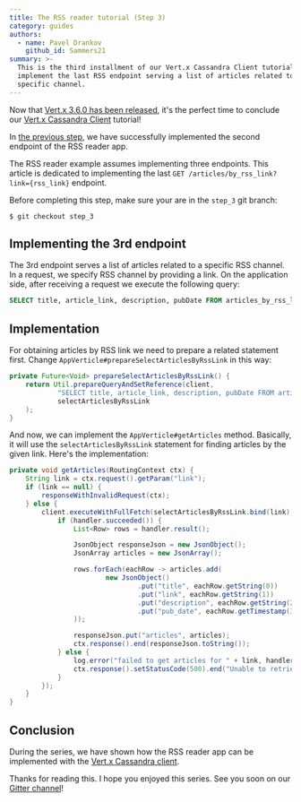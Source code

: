 ```yaml
---
title: The RSS reader tutorial (Step 3)
category: guides
authors:
  - name: Pavel Drankov
    github_id: Sammers21
summary: >-
  This is the third installment of our Vert.x Cassandra Client tutorial. We will
  implement the last RSS endpoint serving a list of articles related to a
  specific channel.
---
```


Now that [Vert.x 3.6.0 has been released](https://vertx.io/blog/eclipse-vert-x-3-6-0-released/), it's the perfect time to conclude our [Vert.x Cassandra Client](https://vertx.io/docs/vertx-cassandra-client/java/) tutorial!

In [the previous step](https://vertx.io/blog/the-rss-reader-tutorial-step-2/), we have successfully implemented the second endpoint 
of the RSS reader app.

The RSS reader example assumes implementing three endpoints. This article is dedicated to implementing the last `GET /articles/by_rss_link?link={rss_link}` endpoint.

Before completing this step, make sure your are in the `step_3` git branch:

```better-shell
$ git checkout step_3
```

## Implementing the 3rd endpoint

The 3rd endpoint serves a list of articles related to a specific RSS channel. In a request, we specify RSS channel by providing a link. On the application side, after receiving a request we execute the following query:

```sql
SELECT title, article_link, description, pubDate FROM articles_by_rss_link WHERE rss_link = RSS_LINK_FROM_REQUEST ;
```

## Implementation

For obtaining articles by RSS link we need to prepare a related statement first. Change `AppVerticle#prepareSelectArticlesByRssLink` in this way:

```java
private Future<Void> prepareSelectArticlesByRssLink() {
    return Util.prepareQueryAndSetReference(client,
            "SELECT title, article_link, description, pubDate FROM articles_by_rss_link WHERE rss_link = ? ;",
            selectArticlesByRssLink
    );
}
``` 

And now, we can implement the `AppVerticle#getArticles` method. Basically, it will use the `selectArticlesByRssLink` statement for finding articles by the given link. Here's the implementation:

```java
private void getArticles(RoutingContext ctx) {
    String link = ctx.request().getParam("link");
    if (link == null) {
        responseWithInvalidRequest(ctx);
    } else {
        client.executeWithFullFetch(selectArticlesByRssLink.bind(link), handler -> {
            if (handler.succeeded()) {
                List<Row> rows = handler.result();

                JsonObject responseJson = new JsonObject();
                JsonArray articles = new JsonArray();

                rows.forEach(eachRow -> articles.add(
                        new JsonObject()
                                .put("title", eachRow.getString(0))
                                .put("link", eachRow.getString(1))
                                .put("description", eachRow.getString(2))
                                .put("pub_date", eachRow.getTimestamp(3).getTime())
                ));

                responseJson.put("articles", articles);
                ctx.response().end(responseJson.toString());
            } else {
                log.error("failed to get articles for " + link, handler.cause());
                ctx.response().setStatusCode(500).end("Unable to retrieve the info from C*");
            }
        });
    }
}
```

## Conclusion

During the series, we have shown how the RSS reader app can be implemented with the [Vert.x Cassandra client](https://github.com/vert-x3/vertx-cassandra-client).

Thanks for reading this. I hope you enjoyed this series. See you soon on our [Gitter channel](https://gitter.im/eclipse-vertx/vertx-users)!
